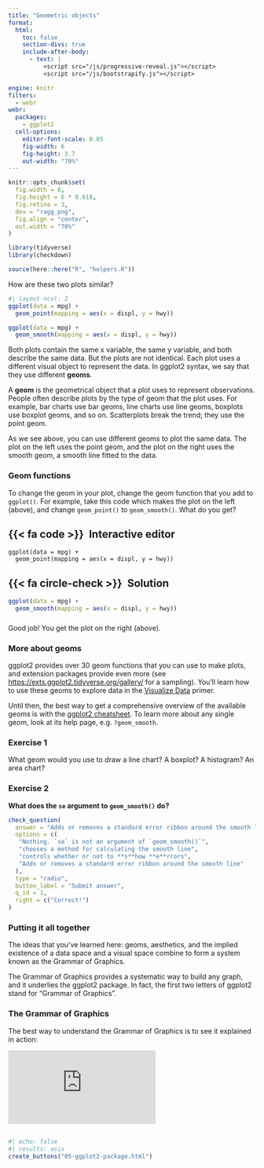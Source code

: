 ```yaml
---
title: "Geometric objects"
format:
  html: 
    toc: false
    section-divs: true
    include-after-body: 
      - text: |
          <script src="/js/progressive-reveal.js"></script>
          <script src="/js/bootstrapify.js"></script>

engine: knitr
filters:
  - webr
webr:
  packages:
    - ggplot2
  cell-options:
    editor-font-scale: 0.85
    fig-width: 6
    fig-height: 3.7
    out-width: "70%"
---
```


```r
knitr::opts_chunk$set(
  fig.width = 6,
  fig.height = 6 * 0.618,
  fig.retina = 3,
  dev = "ragg_png",
  fig.align = "center",
  out.width = "70%"
)

library(tidyverse)
library(checkdown)

source(here::here("R", "helpers.R"))
```

How are these two plots similar? 

```r
#| layout-ncol: 2
ggplot(data = mpg) + 
  geom_point(mapping = aes(x = displ, y = hwy))

ggplot(data = mpg) + 
  geom_smooth(mapping = aes(x = displ, y = hwy))
```

Both plots contain the same x variable, the same y variable, and both describe the same data. But the plots are not identical. Each plot uses a different visual object to represent the data. In ggplot2 syntax, we say that they use different __geoms__.

A __geom__ is the geometrical object that a plot uses to represent observations. People often describe plots by the type of geom that the plot uses. For example, bar charts use bar geoms, line charts use line geoms, boxplots use boxplot geoms, and so on. Scatterplots break the trend; they use the point geom. 

As we see above, you can use different geoms to plot the same data. The plot on the left uses the point geom, and the plot on the right uses the smooth geom, a smooth line fitted to the data. 

### Geom functions

To change the geom in your plot, change the geom function that you add to `ggplot()`. For example, take this code which makes the plot on the left (above), and change `geom_point()` to `geom_smooth()`. What do you get? 

::: {.panel-tabset}
## {{< fa code >}}&ensp;Interactive editor

```webr-r
ggplot(data = mpg) + 
  geom_point(mapping = aes(x = displ, y = hwy))
```

## {{< fa circle-check >}}&ensp;Solution

```r
ggplot(data = mpg) + 
  geom_smooth(mapping = aes(x = displ, y = hwy))
```

:::

###

Good job! You get the plot on the right (above).


### More about geoms

ggplot2 provides over 30 geom functions that you can use to make plots, and extension packages provide even more (see <https://exts.ggplot2.tidyverse.org/gallery/> for a sampling). You'll learn how to use these geoms to explore data in the [Visualize Data]() primer. 

Until then, the best way to get a comprehensive overview of the available geoms is with the [ggplot2 cheatsheet](https://rstudio.github.io/cheatsheets/html/data-visualization.html). To learn more about any single geom, look at its help page, e.g. `?geom_smooth`.

### Exercise 1

What geom would you use to draw a line chart? A boxplot? A histogram? An area chart?

### Exercise 2

::: {.callout-note appearance="simple" icon=false .question}

**What does the `se` argument to `geom_smooth()` do?**

```r
check_question(
  answer = "Adds or removes a standard error ribbon around the smooth line", 
  options = c(
   "Nothing. `se` is not an argument of `geom_smooth()`",
   "chooses a method for calculating the smooth line",
   "controls whether or not to **s**how **e**rrors",
   "Adds or removes a standard error ribbon around the smooth line"
  ), 
  type = "radio", 
  button_label = "Submit answer", 
  q_id = 1,
  right = c("Correct!")
)
```
:::


### Putting it all together

The ideas that you've learned here: geoms, aesthetics, and the implied existence of a data space and a visual space combine to form a system known as the Grammar of Graphics.

The Grammar of Graphics provides a systematic way to build any graph, and it underlies the ggplot2 package. In fact, the first two letters of ggplot2 stand for "Grammar of Graphics".

### The Grammar of Graphics

The best way to understand the Grammar of Graphics is to see it explained in action:

```{=html}
<div class="ratio ratio-4x3">
<iframe src="https://player.vimeo.com/video/223812632" frameborder="0" allow="autoplay; fullscreen; picture-in-picture" allowfullscreen></iframe>
</div>
```

##

```r
#| echo: false
#| results: asis
create_buttons("05-ggplot2-package.html")
```

